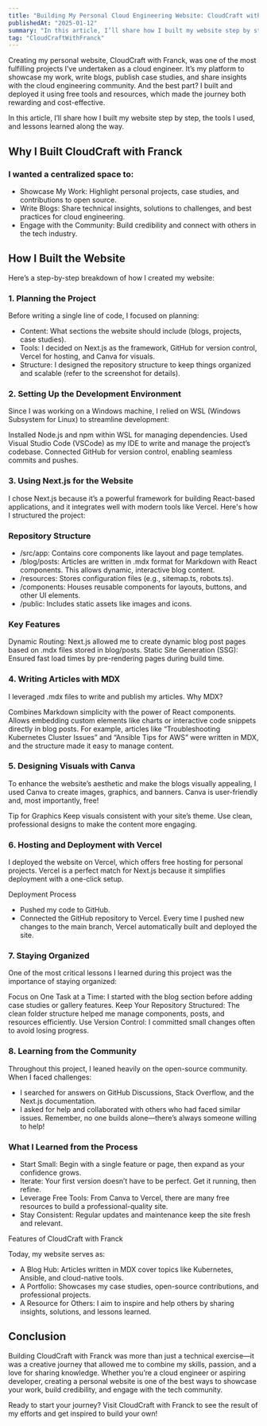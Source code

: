 ---
title: "Building My Personal Cloud Engineering Website: CloudCraft with Franck"
publishedAt: "2025-01-12"
summary: "In this article, I’ll share how I built my website step by step, the tools I used, and lessons learned along the way."
tag: "CloudCraftWithFranck"
---
Creating my personal website, CloudCraft with Franck, was one of the most fulfilling projects I’ve undertaken as a cloud engineer. It’s my platform to showcase my work, write blogs, publish case studies, and share insights with the cloud engineering community. And the best part? I built and deployed it using free tools and resources, which made the journey both rewarding and cost-effective.

In this article, I’ll share how I built my website step by step, the tools I used, and lessons learned along the way.

## Why I Built CloudCraft with Franck

### I wanted a centralized space to:

- Showcase My Work: Highlight personal projects, case studies, and contributions to open source.
- Write Blogs: Share technical insights, solutions to challenges, and best practices for cloud engineering.
- Engage with the Community: Build credibility and connect with others in the tech industry.

## How I Built the Website
Here’s a step-by-step breakdown of how I created my website:

### 1. Planning the Project
Before writing a single line of code, I focused on planning:

- Content: What sections the website should include (blogs, projects, case studies).
- Tools: I decided on Next.js as the framework, GitHub for version control, Vercel for hosting, and Canva for visuals.
- Structure: I designed the repository structure to keep things organized and scalable (refer to the screenshot for details).

### 2. Setting Up the Development Environment
Since I was working on a Windows machine, I relied on WSL (Windows Subsystem for Linux) to streamline development:

Installed Node.js and npm within WSL for managing dependencies.
Used Visual Studio Code (VSCode) as my IDE to write and manage the project’s codebase.
Connected GitHub for version control, enabling seamless commits and pushes.

### 3. Using Next.js for the Website
I chose Next.js because it’s a powerful framework for building React-based applications, and it integrates well with modern tools like Vercel. Here's how I structured the project:

### Repository Structure

- /src/app: Contains core components like layout and page templates.
- /blog/posts: Articles are written in .mdx format for Markdown with React components. This allows dynamic, interactive blog content.
- /resources: Stores configuration files (e.g., sitemap.ts, robots.ts).
- /components: Houses reusable components for layouts, buttons, and other UI elements.
- /public: Includes static assets like images and icons.

### Key Features
Dynamic Routing: Next.js allowed me to create dynamic blog post pages based on .mdx files stored in blog/posts.
Static Site Generation (SSG): Ensured fast load times by pre-rendering pages during build time.

### 4. Writing Articles with MDX
I leveraged .mdx files to write and publish my articles. Why MDX?

Combines Markdown simplicity with the power of React components.
Allows embedding custom elements like charts or interactive code snippets directly in blog posts.
For example, articles like “Troubleshooting Kubernetes Cluster Issues” and “Ansible Tips for AWS” were written in MDX, and the structure made it easy to manage content.

### 5. Designing Visuals with Canva
To enhance the website’s aesthetic and make the blogs visually appealing, I used Canva to create images, graphics, and banners. Canva is user-friendly and, most importantly, free!

Tip for Graphics
Keep visuals consistent with your site’s theme.
Use clean, professional designs to make the content more engaging.

### 6. Hosting and Deployment with Vercel
I deployed the website on Vercel, which offers free hosting for personal projects. Vercel is a perfect match for Next.js because it simplifies deployment with a one-click setup.

Deployment Process
- Pushed my code to GitHub.
- Connected the GitHub repository to Vercel.
Every time I pushed new changes to the main branch, Vercel automatically built and deployed the site.

### 7. Staying Organized
One of the most critical lessons I learned during this project was the importance of staying organized:

Focus on One Task at a Time: I started with the blog section before adding case studies or gallery features.
Keep Your Repository Structured: The clean folder structure helped me manage components, posts, and resources efficiently.
Use Version Control: I committed small changes often to avoid losing progress.

### 8. Learning from the Community
Throughout this project, I leaned heavily on the open-source community. When I faced challenges:

- I searched for answers on GitHub Discussions, Stack Overflow, and the Next.js documentation.
- I asked for help and collaborated with others who had faced similar issues.
Remember, no one builds alone—there’s always someone willing to help!

### What I Learned from the Process
- Start Small: Begin with a single feature or page, then expand as your confidence grows.
- Iterate: Your first version doesn’t have to be perfect. Get it running, then refine.
- Leverage Free Tools: From Canva to Vercel, there are many free resources to build a professional-quality site.
- Stay Consistent: Regular updates and maintenance keep the site fresh and relevant.

Features of CloudCraft with Franck

Today, my website serves as:

- A Blog Hub: Articles written in MDX cover topics like Kubernetes, Ansible, and cloud-native tools.
- A Portfolio: Showcases my case studies, open-source contributions, and professional projects.
- A Resource for Others: I aim to inspire and help others by sharing insights, solutions, and lessons learned.

## Conclusion
Building CloudCraft with Franck was more than just a technical exercise—it was a creative journey that allowed me to combine my skills, passion, and a love for sharing knowledge. Whether you’re a cloud engineer or aspiring developer, creating a personal website is one of the best ways to showcase your work, build credibility, and engage with the tech community.

Ready to start your journey? Visit CloudCraft with Franck to see the result of my efforts and get inspired to build your own!